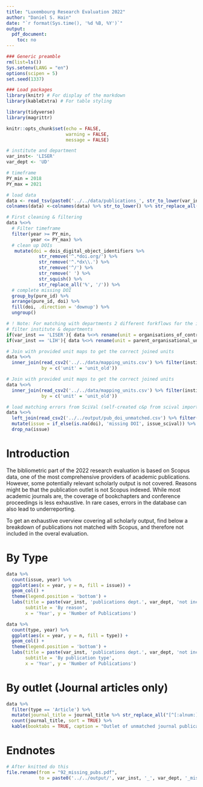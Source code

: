 ```yaml
---
title: "Luxembourg Research Evaluation 2022"
author: "Daniel S. Hain"
date: "`r format(Sys.time(), '%d %B, %Y')`"
output:
  pdf_document:
    toc: no
---
```


```r
### Generic preamble
rm(list=ls())
Sys.setenv(LANG = "en")
options(scipen = 5)
set.seed(1337)

### Load packages  
library(knitr) # For display of the markdown
library(kableExtra) # For table styling

library(tidyverse)
library(magrittr)
```

```r
knitr::opts_chunk$set(echo = FALSE,
                      warning = FALSE, 
                      message = FALSE)
```

```r
# institute and department
var_inst<- 'LISER'
var_dept <- 'UD'

# timeframe
PY_min = 2018
PY_max = 2021
```

```r
# load data
data <- read_tsv(paste0('../../data/publications_', str_to_lower(var_inst), '.txt'))
colnames(data) <-colnames(data) %>% str_to_lower() %>% str_replace_all(' ', '_') %>% str_remove_all('[^[:alnum:]_]')

# First cleaning & filtering
data %<>% 
  # Filter timeframe
  filter(year >= PY_min,
         year <= PY_max) %>%
  # clean up DOIs
   mutate(doi = dois_digital_object_identifiers %>% 
            str_remove('^.*doi.org/') %>% 
            str_remove('^.*dx\\.') %>% 
            str_remove('^/') %>% 
            str_remove(' ') %>% 
            str_squish() %>%
            str_replace_all('%', '/')) %>%
  # complete missing DOI
  group_by(pure_id) %>%
  arrange(pure_id, doi) %>%
  fill(doi, .direction = 'downup') %>%
  ungroup()

# ! Note: For matching with departments 2 different forkflows for the institutes
# filter institute & departments
if(var_inst == 'LISER'){ data %<>% rename(unit = organisations_of_contributors) }
if(var_inst == 'LIH'){ data %<>% rename(unit = parent_organisational_units) }
```

```r
# Join with provided unit maps to get the correct joined units
data %<>% 
  inner_join(read_csv2('../../data/mapping_units.csv') %>% filter(institute == var_inst, !is.na(unit_short)) %>% select(unit_old, unit_short),
             by = c('unit' = 'unit_old')) 

```

```r
# Join with provided unit maps to get the correct joined units
data %<>% 
  inner_join(read_csv2('../../data/mapping_units.csv') %>% filter(institute == var_inst, !is.na(unit_short)) %>% select(unit_old, unit_short),
             by = c('unit' = 'unit_old')) 

# load matching errors from SciVal (self-created c&p from scival import)
data %<>% 
  left_join(read_csv2('../../output/pub_doi_unmatched.csv') %>% filter(institute == var_inst, unit == var_dept) %>% select(doi, issue_scival), by = 'doi') %>%
  mutate(issue = if_else(is.na(doi), 'missing DOI', issue_scival)) %>%
  drop_na(issue)
```

# Introduction

The bibliometric part of the 2022 research evaluation is based on Scopus data, one of the most comprehensive providers of academic publications. However, some potentially relevant scholarly output is not covered. Reasons might be that the publication outlet is not Scopus indexed. While most academic journals are, the coverage of bookchapters and conference proceedings is less exhaustive. In rare cases, errors in the database can also lead to underreporting.

To get an exhaustive overview covering all scholarly output, find below a breakdown of publications not matched with Scopus, and therefore not included in the overal evaluation.

# By Type

```r
data %>%
  count(issue, year) %>%
  ggplot(aes(x = year, y = n, fill = issue)) + 
  geom_col() +
  theme(legend.position = 'bottom') +
  labs(title = paste(var_inst, 'publications dept.', var_dept, 'not included in reporting', sep = ' '),
       subtitle = 'By reason',
       x = 'Year', y = 'Number of Publications')
```

```r
data %>%
  count(type, year) %>%
  ggplot(aes(x = year, y = n, fill = type)) + 
  geom_col() +
  theme(legend.position = 'bottom') +
  labs(title = paste(var_inst, 'publications dept.', var_dept, 'not included in reporting', sep = ' '),
       subtitle = 'By publication type',
       x = 'Year', y = 'Number of Publications')
```

# By outlet (Journal articles only)

```r
data %>%
  filter(type == 'Article') %>%
  mutate(journal_title = journal_title %>% str_replace_all("[^[:alnum:]]", " ") ) %>%
  count(journal_title, sort = TRUE) %>%
  kable(booktabs = TRUE, caption = "Outlet of unmatched journal publication", position = '!ht') 
```

# Endnotes

```r
# After knitted do this
file.rename(from = "92_missing_pubs.pdf", 
            to = paste0('../../output/', var_inst, '_', var_dept, '_missing_pubs.pdf'))
```
